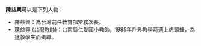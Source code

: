 '''陳益興'''可以是下列人物：
* 陳益興：為台灣前任教育部常務次長。
* [[陳益興_(台灣教師)|陳益興 (台灣教師)]]：台南縣仁愛國小教師，1985年戶外教學時遇上虎頭蜂，為拯救學生而殉職。

{{disambig|cat=三字陳姓人名消歧義|yi}}